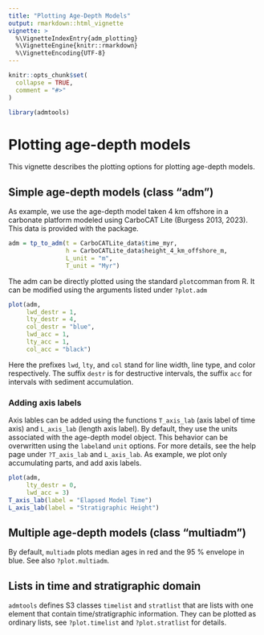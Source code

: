 ```yaml
---
title: "Plotting Age-Depth Models"
output: rmarkdown::html_vignette
vignette: >
  %\VignetteIndexEntry{adm_plotting}
  %\VignetteEngine{knitr::rmarkdown}
  %\VignetteEncoding{UTF-8}
---
```


```r
knitr::opts_chunk$set(
  collapse = TRUE,
  comment = "#>"
)
```

```r
library(admtools)
```

# Plotting age-depth models

This vignette describes the plotting options for plotting age-depth models.

## Simple age-depth models (class "adm")

As example, we use the age-depth model taken 4 km offshore in a carbonate platform modeled using CarboCAT Lite (Burgess 2013, 2023). This data is provided with the package.

```r
adm = tp_to_adm(t = CarboCATLite_data$time_myr,
                h = CarboCATLite_data$height_4_km_offshore_m,
                L_unit = "m",
                T_unit = "Myr")
```

The adm can be directly plotted using the standard `plot`comman from R. It can be modified using the arguments listed under `?plot.adm`

```r
plot(adm,
     lwd_destr = 1,
     lty_destr = 4,
     col_destr = "blue",
     lwd_acc = 1,
     lty_acc = 1,
     col_acc = "black")
```

Here the prefixes `lwd`, `lty`, and `col` stand for line width, line type, and color respectively. The suffix `destr` is for destructive intervals, the suffix `acc` for intervals with sediment accumulation.

### Adding axis labels

Axis lables can be added using the functions `T_axis_lab` (axis label of time axis) and `L_axis_lab` (length axis label). By default, they use the units associated with the age-depth model object. This behavior can be overwritten using the `label`and `unit` options. For more details, see the help page under `?T_axis_lab` and `L_axis_lab`. As example, we plot only accumulating parts, and add axis labels.

```r
plot(adm,
     lty_destr = 0,
     lwd_acc = 3)
T_axis_lab(label = "Elapsed Model Time")
L_axis_lab(label = "Stratigraphic Height")
```

## Multiple age-depth models (class "multiadm")

By default, `multiadm` plots median ages in red and the 95 % envelope in blue. See also `?plot.multiadm`.

## Lists in time and stratigraphic domain

`admtools` defines S3 classes `timelist` and `stratlist` that are lists with one element that contain time/stratigraphic information. They can be plotted as ordinary lists, see `?plot.timelist` and `?plot.stratlist` for details.


